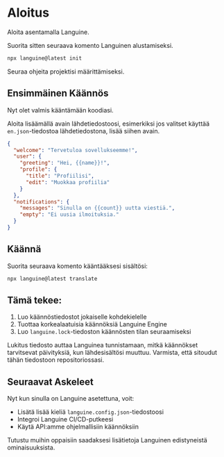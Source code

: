 # Aloitus

Aloita asentamalla Languine.

Suorita sitten seuraava komento Languinen alustamiseksi.

```bash title="Terminalli"
npx languine@latest init
```

Seuraa ohjeita projektisi määrittämiseksi.

## Ensimmäinen Käännös

Nyt olet valmis kääntämään koodiasi.

Aloita lisäämällä avain lähdetiedostoosi, esimerkiksi jos valitset käyttää `en.json`-tiedostoa lähdetiedostona, lisää siihen avain.

```json title="src/locales/en.json"
{
  "welcome": "Tervetuloa sovellukseemme!",
  "user": {
    "greeting": "Hei, {{name}}!",
    "profile": {
      "title": "Profiilisi",
      "edit": "Muokkaa profiilia"
    }
  },
  "notifications": {
    "messages": "Sinulla on {{count}} uutta viestiä.",
    "empty": "Ei uusia ilmoituksia."
  }
}

```


## Käännä

Suorita seuraava komento kääntääksesi sisältösi:

```bash title="Terminalli"
npx languine@latest translate
```

## Tämä tekee:
1. Luo käännöstiedostot jokaiselle kohdekielelle
2. Tuottaa korkealaatuisia käännöksiä Languine Engine
3. Luo `languine.lock`-tiedoston käännösten tilan seuraamiseksi

Lukitus tiedosto auttaa Languinea tunnistamaan, mitkä käännökset tarvitsevat päivityksiä, kun lähdesisältösi muuttuu. Varmista, että sitoudut tähän tiedostoon repositoriossasi.

## Seuraavat Askeleet

Nyt kun sinulla on Languine asetettuna, voit:
- Lisätä lisää kieliä `languine.config.json`-tiedostoosi
- Integroi Languine CI/CD-putkeesi
- Käytä API:amme ohjelmallisiin käännöksiin

Tutustu muihin oppaisiin saadaksesi lisätietoja Languinen edistyneistä ominaisuuksista.